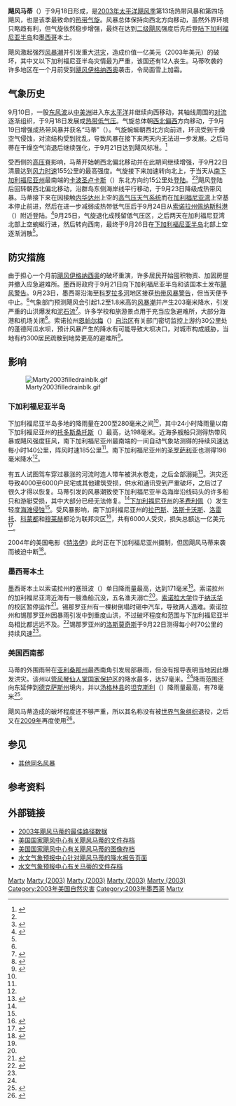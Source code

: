 {{noteTA
|G1=USState
}}
{{Infobox Hurricane
| Name= 飓风马蒂<br />{{lang|en|Hurricane Marty}}
| Basin = EPac
| Year = 2003
| Type=飓风
| Image location=Hurricane Marty 22 sept 2003 1800Z.jpg
| Image name=2003年9月23日位于[[加利福尼亚湾|加利福尼亚湾]]上空的飓风马蒂
| Formed=2003年9月18日
| Dissipated=2003年9月24日
| 1-min winds=85
| Pressure=970
| Damages=100
| Inflated=0
| Fatalities=直接导致12人死亡
| Areas=[[下加利福尼亚半岛|下加利福尼亚半岛]]、[[索诺拉州|索诺拉州]]、[[锡那罗亚州|锡那罗亚州]]、[[亚利桑那州|亚利桑那州]]
| Hurricane season= [[2003年太平洋飓风季|2003年太平洋飓风季]]
}}
'''飓风马蒂'''（{{lang-en|Hurricane Marty}}）于9月18日形成，是[[2003年太平洋飓风季|2003年太平洋飓风季]]第13场热带风暴和第四场飓风，也是该季最致命的[[热带气旋|热带气旋]]。风暴总体保持向西北方向移动，虽然外界环境只略趋有利，但气旋依然稳步增强，最终在达到[[萨菲尔-辛普森飓风等级|二级飓风]]强度后先后[[登陆_(气象学)|登陆]][[下加利福尼亚半岛|下加利福尼亚半岛]]和[[墨西哥|墨西哥]]本土。

飓风激起强烈[[风暴潮|风暴潮]]并引发重大[[洪水|洪灾]]，造成价值一亿美元（2003年美元）的破坏，其中又以下加利福尼亚半岛灾情最为严重，该国还有12人丧生。马蒂吹袭的许多地区在一个月前受到[[2003年飓风伊格纳西奥|飓风伊格纳西奥]]袭击，令局面雪上加霜。

== 气象历史 ==
{{storm path|Marty 2003 track.png}}
9月10日，一股[[东风波|东风波]]从[[中美洲|中美洲]]进入东[[太平洋|太平洋]]并继续向西移动，其轴线周围的[[对流|对流]]逐渐组织，于9月18日发展成[[热带气旋|热带低气压]]。气旋总体朝[[罗盘方位|西北偏西]]方向移动，于9月19日增强成热带风暴并获名“马蒂”（{{lang|en|Marty}}）。气旋蜿蜒朝西北方向前进，环流受到干燥空气侵蚀，对流结构受到扰乱，导致风暴在接下来两天内无法进一步发展。之后马蒂在干燥空气消退后继续强化，于9月21日达到飓风标准。<ref name="nhc">{{cite report | url = http://www.nhc.noaa.gov/data/tcr/EP132003_Marty.pdf | title = Hurricane Marty Tropical Cyclone Report | archiveurl = https://web.archive.org/web/20151002014714/http://www.nhc.noaa.gov/data/tcr/EP132003_Marty.pdf | deadurl = no | accessdate = 2016-09-01 | author = Franklin, James L. | date = 2015-05-22 | publisher = [[国家飓风中心|National Hurricane Center]] | archivedate = 2015-10-02 | format = [[便携式文档格式|PDF]] }}</ref>

受西侧的[[高压脊|高压脊]]影响，马蒂开始朝西北偏北移动并在此期间继续增强，于9月22日清晨达到[[最大持续风速|风力时速]]155公里的最高强度。气旋接下来加速转向北上，于当天从[[南下加利福尼亚州|南下加利福尼亚州]]最南端的[[卡波圣卢卡斯|卡波圣卢卡斯]]（{{lang|en|Cabo San Lucas}}）东北方向约15公里处[[登陆_(气象学)|登陆]]。<ref name="nhc" /><ref name="CNA">{{cite web | author = Servicio Meteorológico Nacional | title = Huracán "Marty" del Océano Pacífico: 18 Septiembre - 24 Septiembre | publisher = Comisión Nacional del Agua | accessdate = 2016-03-03 | archivedate = 2016-03-03 | deadurl = yes | archiveurl = https://web.archive.org/web/20160303175049/http://smn.cna.gob.mx/ciclones/tempo2003/pacifico/marty/marty.html | url = http://smn.cna.gob.mx/ciclones/tempo2003/pacifico/marty/marty.html }}</ref>飓风登陆后回转朝西北偏北移动，沿群岛东侧海岸线平行移动，于9月23日降级成热带风暴。马蒂接下来在因接触[[内华达州|内华达州]]上空的[[高气压|高气压天气系统]]而在[[加利福尼亚湾|加利福尼亚湾]]上空基本停止前进，然后在进一步减弱成热带低气压后于9月24日从[[索诺拉州|索诺拉州]][[佩纳斯科港|佩纳斯科港]]（{{lang|en|Puerto Peñasco}}）附近登陆。<ref name="wmo">{{cite web | format = PDF | url = http://www.wmo.ch/web/www/TCP/Reports/HC26-English.pdf | title = 2003 World Meteorological Organization Report | accessdate = 2006-07-04 | date = 2004-05-03 | publisher = [[世界气象组织|WMO]] | deadurl = yes | archiveurl = https://web.archive.org/web/20060927031213/http://www.wmo.ch/web/www/TCP/Reports/HC26-English.pdf | archivedate = 2006-09-27 }}</ref>9月25日，气旋退化成残留低气压区，之后两天在加利福尼亚湾北部上空蜿蜒行进，然后转向西南，最终于9月26日在[[下加利福尼亚半岛|下加利福尼亚半岛]]北部上空逐渐消散<ref name="nhc" />。

== 防灾措施 ==
由于担心一个月前[[2003年飓风伊格纳西奥|飓风伊格纳西奥]]的破坏重演，许多居民开始囤积物资、加固房屋并撤入应急避难所。墨西哥政府于9月21日向下加利福尼亚半岛和该国本土发布[[热带气旋警告|飓风警告]]。9月23日，墨西哥沿海至[[科罗拉多河|科罗拉多河]]地区接获[[热带气旋警告|热带风暴警告]]，但当天便予中止。<ref name="nhc" />气象部门预测飓风会引起1.2至1.8米高的[[风暴潮|风暴潮]]并产生203毫米降水，引发严重的山洪爆发和[[泥石流|泥石流]]<ref>{{cite news | url = http://www.cnn.com/2003/WEATHER/09/22/hurricane.marty/index.html | title = Hurricane Marty hits Baja California | accessdate = 2007-08-17 | date = 2003-09-22 | publisher = CNN | archivedate = 2007-08-17 | deadurl = yes | archiveurl = https://web.archive.org/web/20070817082108/http://www.cnn.com/2003/WEATHER/09/22/hurricane.marty/index.html }}</ref>。许多学校和旅游景点用于充当应急避难所，大部分海港和机场关闭<ref>{{cite web | archiveurl = https://web.archive.org/web/20120915022708/http://reliefweb.int/report/mexico/hurricane-marty-slams-mexico-kills-one | url = http://reliefweb.int/report/mexico/hurricane-marty-slams-mexico-kills-one | title = Hurricane Marty slams Pacific coast, kills 1 | date = 2003-09-22 | agency = [[法新社|Agence France-Presse]] | publisher = ReliefWeb | archivedate = 2012-09-15 | deadurl = no | accessdate = 2016-09-03 }}</ref>。索诺拉州[[恩帕尔梅_(索诺拉州)|恩帕尔梅]]（{{lang|en|Empalme}}）[[自治区_(墨西哥)|自治区]]有关部门密切监控上游约30公里处的蓬德阿瓜水坝，预计风暴产生的降水有可能导致大坝决口，对城市构成威胁，当地有约300居民疏散到地势更高的避难所<ref name="esmas Empalme">{{cite news |author1=Iván Saldaña |author2=Iván González |author3=Arturo Cerda |title=Miles de damnificados por lluvias en México |date=2003-09-25 |accessdate=2012-02-06 |publisher=Noticieros Televisa |url=http://www.esmas.com/noticierostelevisa/mexico/315979.html |deadurl=yes |archiveurl=https://web.archive.org/web/20120206182303/http://www.esmas.com/noticierostelevisa/mexico/315979.html |archivedate=2012-02-06 |display-authors=etal }}</ref>。

== 影响 ==
[[File:Marty2003filledrainblk.gif|thumb]]

=== 下加利福尼亚半岛 ===
下加利福尼亚半岛多地的降雨量在200至280毫米之间<ref name="wmo" />，其中24小时降雨量以南下加利福尼亚州的[[托多斯桑托斯_(南下加利福尼亚州)|托多斯桑托斯]]（{{lang|en|Todos Santos}}）最高，达198毫米。近海多艘船只测得热带风暴或飓风强度狂风，南下加利福尼亚州最南端的一间自动气象站测得的持续风速达每小时140公里，阵风时速185公里<ref name="wmo" />。南下加利福尼亚州的[[圣罗萨利亚|圣罗萨利亚]]也测得198毫米降水<ref name="nhc" />。

有五人试图驾车穿过暴涨的河流时连人带车被洪水卷走，之后全部溺毙<ref name="relief">{{cite web | archiveurl = https://web.archive.org/web/20160903090143/http://reliefweb.int/report/mexico/hurricane-marty-kills-five-mexico-baja-california | url = http://reliefweb.int/report/mexico/hurricane-marty-kills-five-mexico-baja-california | title = Hurricane Marty kills five in Mexico, Baja California | accessdate = 2016-09-03 | date = 2003-09-23 | agency = Agence France-Presse | deadurl = no | archivedate = 2016-09-03 | publisher = ReliefWeb }}</ref>。洪灾还导致4000至6000户民宅或其他建筑受损，供水和通讯受到严重破坏，之后过了很久才得以恢复。马蒂引发的风暴潮致使下加利福尼亚半岛海岸沿线码头的许多船只和游艇受损，其中大部分已经无法修复。<ref name="relief" />[[下加利福尼亚州|下加利福尼亚州]]的[[圣费利佩_(下加利福尼亚州)|圣费利佩]]（{{lang|en|San Felipe}}）发生轻度[[海蚀|海滩侵蚀]]<ref name="nhc" />。受风暴影响，南下加利福尼亚州的[[拉巴斯_(墨西哥自治区)|拉巴斯]]、[[洛斯卡沃斯|洛斯卡沃斯]]、[[洛雷托_(墨西哥自治区)|洛雷托]]、[[科蒙都|科蒙都]]和[[穆莱赫|穆莱赫]]都沦为联邦灾区<ref name="Diario Oficial 2003-10-02">{{cite web |title=Declaratoria de Desastre Natural para efectos de las Reglas de Operación del Fondo de Desastres Naturales (FONDEN) vigentes, en virtud de los daños provocados por los efectos del huracán Marty, que se presentó los pasados días 21 y 22 de septiembre de 2003, en diversos municipios del Estado de Baja California Sur |publisher=Diario Oficial de la Federación |deadurl=yes |archiveurl=https://web.archive.org/web/20090327040730/http://www.capfce.gob.mx/web/doc/FONDEN%20Octubre%20%2802%20-%20OCT%20-%202003%29.pdf#search=%22Huracan%20Marty%22 |archivedate=2009-03-27 |accessdate=2009-03-27 |url=http://www.capfce.gob.mx/web/doc/FONDEN%20Octubre%20(02%20-%20OCT%20-%202003).pdf#search=%22Huracan%20Marty%22 |format=PDF }}</ref>，共有6000人受灾，损失总额达一亿美元<ref>{{cite web | title = Hurricane Marty | url = http://www.emdat.be/database | publisher = Centre for Research on the Epidemiology of Disasters | accessdate = 2016-09-03 | archive-date = 2016-09-06 | archive-url = https://web.archive.org/web/20160906135830/http://www.emdat.be/database | dead-url = no }}</ref>。

2004年的美国电影《[[特洛伊_(电影)|特洛伊]]》此时正在下加利福尼亚州摄制，但因飓风马蒂来袭而被迫中断<ref>{{cite web | title = News, Sept. 29: Arrests on Set of Brad Pitt Film, 50 Cent Buys Mike Tyson’s Mansion, “Wonder Woman” Gets Screen Treatment, More… | publisher = Hollywood.com | accessdate = 2016-09-03 | archivedate = 2015-10-18 | archiveurl = https://web.archive.org/web/20151018072810/http://www.hollywood.com/general/news-sept-29-arrests-on-set-of-brad-pitt-film-50-cent-buys-mike-tyson-s-mansion-wonder-woman-gets-screen-treatment-more-57209729/ | deadurl = no | url = http://www.hollywood.com/general/news-sept-29-arrests-on-set-of-brad-pitt-film-50-cent-buys-mike-tyson-s-mansion-wonder-woman-gets-screen-treatment-more-57209729/ }}</ref>。

=== 墨西哥本土 ===
墨西哥本土以索诺拉州的塞班波（{{lang|en|Sebampo}}）单日降雨量最高，达到171毫米<ref name="CNA" />。索诺拉州的加利福尼亚湾近海有一艘渔船沉没，五名渔夫溺亡<ref name="wmo" />。[[索诺拉大学|索诺拉大学]]位于[[纳沃华|纳沃华]]的校区暂停运作<ref name="UNISON">{{cite web | title = Suspende Unison actividades por Huracán "Marty" | publisher = Universidad de Sonora | date = 2003-09-22 | accessdate = 2016-03-05 | url = http://www.uson.mx/noticias/default.php?id=366 | archiveurl = https://web.archive.org/web/20160305085126/http://www.uson.mx/noticias/default.php?id=366 | archivedate = 2016-03-05 | deadurl = no }}</ref>。锡那罗亚州有一棵树倒塌时砸中汽车，导致两人遇难。索诺拉州和锡那罗亚州因暴雨引发中到重度山洪，不过破坏程度和范围与下加利福尼亚半岛相比都远远不及。<ref>{{cite web | title = Six dead, several missing in Mexico | archiveurl = https://web.archive.org/web/20160903130219/http://reliefweb.int/report/mexico/mexico-six-dead-several-missing-mexico | url = http://reliefweb.int/report/mexico/mexico-six-dead-several-missing-mexico | accessdate = 2006-07-04 | date = 2003-09-23 | publisher = ReliefWeb | agency = Agence France-Presse | archivedate = 2016-09-03 | deadurl = no }}</ref>锡那罗亚州的[[洛斯莫奇斯|洛斯莫奇斯]]于9月22日测得每小时70公里的持续风速<ref name="nhc" />。

=== 美国西南部 ===
马蒂的外围雨带在[[亚利桑那州|亚利桑那州]]最西南角引发局部暴雨，但没有报导表明当地因此爆发洪灾。该州以[[管风琴仙人掌国家保护区|管风琴仙人掌国家保护区]]的降水最多，达57毫米。<ref name="nhc" />降雨范围还向东延伸到[[德克萨斯州|德克萨斯州]]境内，并以[[汤格林县_(德克萨斯州)|汤格林县]]的[[坦克斯利_(德克萨斯州)|坦克斯利]]（{{lang|en|Tankersly}}）降雨量最高，有78毫米<ref name="martyrain">{{cite web | author = Hydrometeorological Prediction Center | year = 2006 | title = Rainfall information for Hurricane Marty | accessdate = 2016-09-03 | url = http://www.wpc.ncep.noaa.gov/tropical/rain/marty2003.html | archiveurl = https://web.archive.org/web/20160304064638/http://www.wpc.ncep.noaa.gov/tropical/rain/marty2003.html | deadurl = no | archivedate = 2016-03-04 }}</ref>。

飓风马蒂造成的破坏程度还不够严重，所以其名称没有被[[世界气象组织|世界气象组织]]退役，之后又在[[2009年太平洋飓风季|2009年]]再度使用<ref>{{cite web | url = http://www.nhc.noaa.gov/data/tcr/EP162009_Marty.pdf | title = Tropical Cyclone Report: Tropical Storm Marty (EP162009) 16-19 September 2009 | author = Todd B. Kimberlain | date = 2009-11-17 | archiveurl = https://web.archive.org/web/20160304102211/http://www.nhc.noaa.gov/data/tcr/EP162009_Marty.pdf | deadurl = no | format = PDF | archivedate = 2016-03-04 | publisher = National Hurricane Center | accessdate = 2016-09-03 }}</ref>。

== 参见 ==
{{Portal|热带气旋}}
* [[热带风暴马蒂|其他同名风暴]]

== 参考资料 ==
{{Reflist|colwidth=30em}}

== 外部链接 ==
{{Commons category|Hurricane Marty (2003)}}
* [https://web.archive.org/web/20060113110535/http://weather.unisys.com/hurricane/e_pacific/2003/MARTY/track.dat 2003年飓风马蒂的最佳路径数据]
* [http://www.nhc.noaa.gov/archive/2003/MARTY.shtml 美国国家飓风中心有关飓风马蒂的文件存档]{{Wayback|url=http://www.nhc.noaa.gov/archive/2003/MARTY.shtml |date=20161221033517 }}
* [http://www.nhc.noaa.gov/archive/2003/MARTY_graphics.shtml 美国国家飓风中心有关飓风马蒂的图像存档]{{Wayback|url=http://www.nhc.noaa.gov/archive/2003/MARTY_graphics.shtml |date=20170627104947 }}
* [http://www.wpc.ncep.noaa.gov/tropical/rain/marty2003.html 水文气象预报中心针对飓风马蒂的降水报告页面]{{Wayback|url=http://www.wpc.ncep.noaa.gov/tropical/rain/marty2003.html |date=20160304064638 }}
* [http://www.wpc.ncep.noaa.gov/tropical/2003/MARTY/MARTY_archive.shtml 水文气象预报中心有关马蒂的文件存档]{{Wayback|url=http://www.wpc.ncep.noaa.gov/tropical/2003/MARTY/MARTY_archive.shtml |date=20170305031703 }}

{{2003 Pacific hurricane season buttons}}

{{Good article}}
[[Category:2003年太平洋飓风季|Marty]]
[[Category:二级太平洋飓风|Marty (2003)]]
[[Category:影响墨西哥的太平洋飓风|Marty (2003)]]
[[Category:影响亚利桑那州的热带气旋|Marty (2003)]]
[[Category:影响德克萨斯州的热带气旋|Marty (2003)]]
[[Category:2003年美国自然灾害|Category:2003年美国自然灾害]]
[[Category:2003年墨西哥|Category:2003年墨西哥]]
[[Category:加利福尼亚湾热带气旋|Marty]]